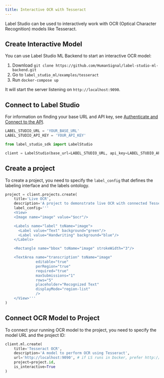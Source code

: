 ```yaml
---
title: Interactive OCR with Tesseract
---
```


Label Studio can be used to interactively work with OCR (Optical Character Recognition) models like Tesseract.

## Create Interactive Model

You can use Label Studio ML Backend to start an interactive OCR model:

1. Download `git clone https://github.com/HumanSignal/label-studio-ml-backend.git`
2. Go to `label_studio_ml/examples/tesseract`
3. Run `docker-compose up`

It will start the server listening on `http://localhost:9090`.

## Connect to Label Studio

For information on finding your base URL and API key, see [Authenticate and Connect to the API](../../api-reference/introduction/getting-started#authenticate-and-connect-to-the-api).

```python
LABEL_STUDIO_URL = 'YOUR_BASE_URL'
LABEL_STUDIO_API_KEY = 'YOUR_API_KEY' 

from label_studio_sdk import LabelStudio

client = LabelStudio(base_url=LABEL_STUDIO_URL, api_key=LABEL_STUDIO_API_KEY)
```

## Create a project

To create a project, you need to specify the `label_config` that defines the labeling interface and the labels ontology.

```python
project = client.projects.create(
    title='Live OCR',
    description='A project to demonstrate live OCR with connected Tesseract model',
    label_config='''
    <View>
    <Image name="image" value="$ocr"/>

    <Labels name="label" toName="image">
      <Label value="Text" background="green"/>
      <Label value="Handwriting" background="blue"/>
    </Labels>

    <Rectangle name="bbox" toName="image" strokeWidth="3"/>

    <TextArea name="transcription" toName="image"
              editable="true"
              perRegion="true"
              required="true"
              maxSubmissions="1"
              rows="5"
              placeholder="Recognized Text"
              displayMode="region-list"
              />
    </View>'''
)
```

## Connect OCR Model to Project

To connect your running OCR model to the project, you need to specify the model URL and the project ID:

```python
client.ml.create(
    title='Tesseract OCR',
    description='A model to perform OCR using Tesseract',
    url='http://localhost:9090', # if LS runs in Docker, prefer http://host.docker.internal:9090
    project=project.id,
    is_interactive=True
)
```